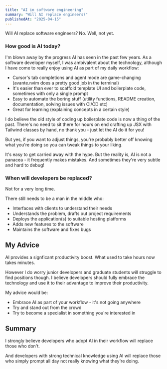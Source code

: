 ```yaml
---
title: "AI in software engineering"
summary: "Will AI replace engineers?"
publishedAt: "2025-04-15"
---
```


Will AI replace software engineers? No. Well, not yet.

### How good is AI today?

I'm blown away by the progress AI has seen in the past few years. As a software developer myself, I was ambivalent about the technology, although I have come to really enjoy using AI as part of my daily workflow:

- Cursor's tab completions and agent mode are game-changing (avante.nvim does a pretty good job in the terminal)
- It's easier than ever to scaffold template UI and boilerplate code, sometimes with only a single prompt
- Easy to automate the boring stuff (utility functions, README creation, documentation, solving issues with CI/CD etc)
- Great for learning (explaining concepts in a certain style)

I do believe the old style of coding up boilerplate code is now a thing of the past. There's no need to sit there for hours on end crafting up JSX with Tailwind classes by hand, no thank you - just let the AI do it for you!

But yes, if you want to adjust things, you're probably better off knowing what you're doing so you can tweak things to your liking.

It's easy to get carried away with the hype. But the reality is, AI is not a panacea - it frequently makes mistakes. And sometimes they're very subtle and hard to debug!

### When will developers be replaced?

Not for a very long time.

There still needs to be a man in the middle who:

- Interfaces with clients to understand their needs
- Understands the problem, drafts out project requirements
- Deploys the application(s) to suitable hosting platforms
- Adds new features to the software
- Maintains the software and fixes bugs

## My Advice

AI provides a signficant productivity boost. What used to take hours now takes minutes.

However I do worry junior developers and graduate students will struggle to find positions though. I believe developers should fully embrace the technology and use it to their advantage to improve their productivity.

My advice would be:

- Embrace AI as part of your workflow - it's not going anywhere
- Try and stand out from the crowd
- Try to become a specialist in something you're interested in

## Summary

I strongly believe developers who adopt AI in their workflow will replace those who don't.

And developers with strong technical knowledge using AI will replace those who simply prompt all day not really knowing what they're doing.
